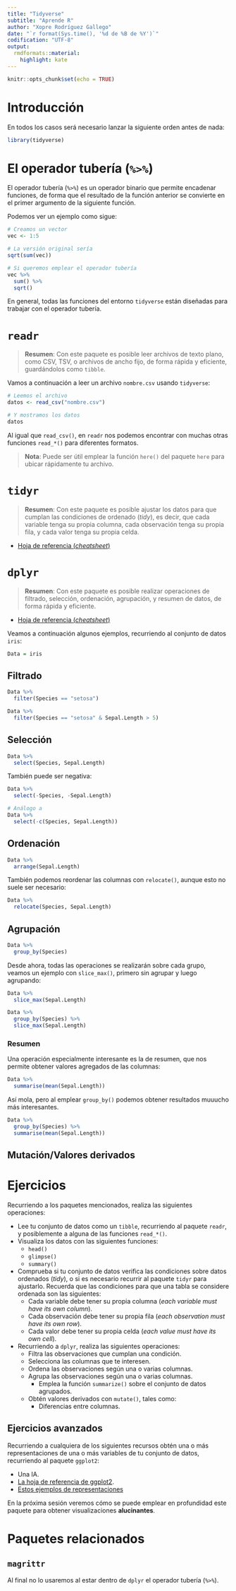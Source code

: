 ```yaml
---
title: "Tidyverse"
subtitle: "Aprende R"
author: "Xopre Rodríguez Gallego"
date: "`r format(Sys.time(), '%d de %B de %Y')`"
codification: "UTF-8"
output:
  rmdformats::material:
    highlight: kate
---
```


```r
knitr::opts_chunk$set(echo = TRUE)
```

# Introducción

En todos los casos será necesario lanzar la siguiente orden antes de nada:

```r
library(tidyverse)
```

# El operador tubería (`%>%`)

El operador tubería (`%>%`) es un operador binario que permite encadenar funciones, de forma que el resultado de la función anterior se convierte en el primer argumento de la siguiente función.

Podemos ver un ejemplo como sigue:

```r
# Creamos un vector
vec <- 1:5

# La versión original sería
sqrt(sum(vec))

# Si queremos emplear el operador tubería
vec %>%
  sum() %>%
  sqrt()
```

En general, todas las funciones del entorno `tidyverse` están diseñadas para trabajar con el operador tubería.

# `readr`

> **Resumen**: Con este paquete es posible leer archivos de texto plano, como CSV, TSV, o archivos de ancho fijo, de forma rápida y eficiente, guardándolos como `tibble`.

Vamos a continuación a leer un archivo `nombre.csv` usando `tidyverse`:

```r
# Leemos el archivo
datos <- read_csv("nombre.csv")

# Y mostramos los datos
datos
```

Al igual que `read_csv()`, en `readr` nos podemos encontrar con muchas otras funciones `read_*()` para diferentes formatos.

> **Nota**: Puede ser útil emplear la función `here()` del paquete `here` para ubicar rápidamente tu archivo.

# `tidyr`

> **Resumen**: Con este paquete es posible ajustar los datos para que cumplan las condiciones de ordenado (*tidy*), es decir, que cada variable tenga su propia columna, cada observación tenga su propia fila, y cada valor tenga su propia celda.

- [Hoja de referencia (*cheatsheet*)](https://raw.githubusercontent.com/rstudio/cheatsheets/main/tidyr.pdf)

# `dplyr`

> **Resumen**: Con este paquete es posible realizar operaciones de filtrado, selección, ordenación, agrupación, y resumen de datos, de forma rápida y eficiente.

- [Hoja de referencia (*cheatsheet*)](https://raw.githubusercontent.com/rstudio/cheatsheets/main/tidyr.pdf)

Veamos a continuación algunos ejemplos, recurriendo al conjunto de datos `iris`:

```r
Data = iris
```

## Filtrado

```r
Data %>% 
  filter(Species == "setosa")
```

```r
Data %>% 
  filter(Species == "setosa" & Sepal.Length > 5)
```

## Selección

```r
Data %>% 
  select(Species, Sepal.Length)
```

También puede ser negativa:

```r
Data %>% 
  select(-Species, -Sepal.Length)

# Análogo a
Data %>% 
  select(-c(Species, Sepal.Length))
```

## Ordenación

```r
Data %>% 
  arrange(Sepal.Length)
```

También podemos reordenar las columnas con `relocate()`, aunque esto no suele ser necesario:

```r
Data %>% 
  relocate(Species, Sepal.Length)
```

## Agrupación

```r
Data %>% 
  group_by(Species)
```

Desde ahora, todas las operaciones se realizarán sobre cada grupo, veamos un ejemplo con `slice_max()`, primero sin agrupar y luego agrupando:

```r
Data %>% 
  slice_max(Sepal.Length)
```

```r
Data %>% 
  group_by(Species) %>% 
  slice_max(Sepal.Length)
```

### Resumen

Una operación especialmente interesante es la de resumen, que nos permite obtener valores agregados de las columnas:

```r
Data %>%
  summarise(mean(Sepal.Length))
```

Así mola, pero al emplear `group_by()` podemos obtener resultados muuucho más interesantes.

```r
Data %>% 
  group_by(Species) %>% 
  summarise(mean(Sepal.Length))
```

## Mutación/Valores derivados

# Ejercicios

Recurriendo a los paquetes mencionados, realiza las siguientes operaciones:

- Lee tu conjunto de datos como un `tibble`, recurriendo al paquete `readr`, y posiblemente a alguna de las funciones `read_*()`.
- Visualiza los datos con las siguientes funciones:
  - `head()`
  - `glimpse()`
  - `summary()`
- Comprueba si tu conjunto de datos verifica las condiciones sobre datos ordenados (*tidy*), o si es necesario recurrir al paquete `tidyr` para ajustarlo. Recuerda que las condiciones para que una tabla se considere ordenada son las siguientes:
  - Cada variable debe tener su propia columna (*each variable must have its own column*).
  - Cada observación debe tener su propia fila (*each observation must have its own row*).
  - Cada valor debe tener su propia celda (*each value must have its own cell*).
- Recurriendo a `dplyr`, realiza las siguientes operaciones:
  - Filtra las observaciones que cumplan una condición.
  - Selecciona las columnas que te interesen.
  - Ordena las observaciones según una o varias columnas.
  - Agrupa las observaciones según una o varias columnas.
    - Emplea la función `summarize()` sobre el conjunto de datos agrupados.
  - Obtén valores derivados con `mutate()`, tales como:
    - Diferencias entre columnas.
  
## Ejercicios avanzados

Recurriendo a cualquiera de los siguientes recursos obtén una o más representaciones de una o más variables de tu conjunto de datos, recurriendo al paquete `ggplot2`:

- Una IA.
- [La hoja de referencia de ggplot2](https://raw.githubusercontent.com/rstudio/cheatsheets/main/data-visualization-2.1.pdf).
- [Estos ejemplos de representaciones](https://r-graph-gallery.com/ggplot2-package.html)
  
En la próxima sesión veremos cómo se puede emplear en profundidad este paquete para obtener visualizaciones **alucinantes**.  
  
# Paquetes relacionados

## `magrittr`

Al final no lo usaremos al estar dentro de `dplyr` el operador tubería (`%>%`).